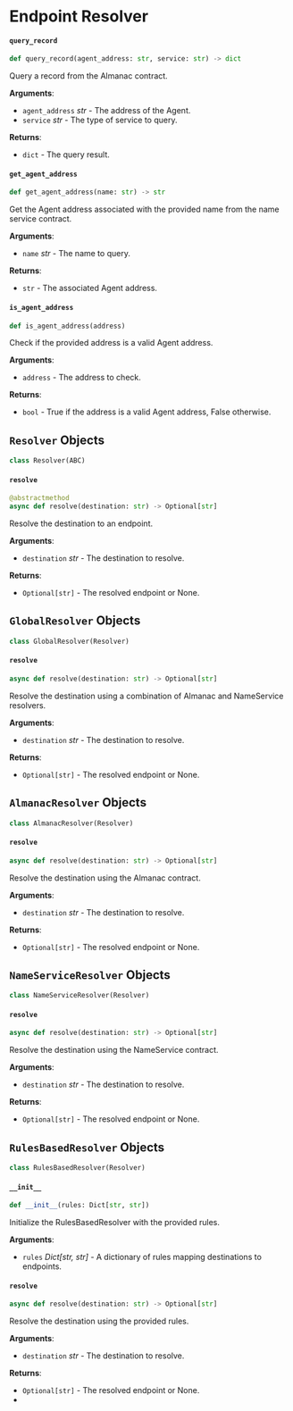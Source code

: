 # Endpoint Resolver

#### `query_record`

```python
def query_record(agent_address: str, service: str) -> dict
```

Query a record from the Almanac contract.

**Arguments**:

- `agent_address` _str_ - The address of the Agent.
- `service` _str_ - The type of service to query.

**Returns**:

- `dict` - The query result.

#### `get_agent_address`

```python
def get_agent_address(name: str) -> str
```

Get the Agent address associated with the provided name from the name service contract.

**Arguments**:

- `name` _str_ - The name to query.

**Returns**:

- `str` - The associated Agent address.

#### `is_agent_address`

```python
def is_agent_address(address)
```

Check if the provided address is a valid Agent address.

**Arguments**:

- `address` - The address to check.

**Returns**:

- `bool` - True if the address is a valid Agent address, False otherwise.

## `Resolver` Objects

```python
class Resolver(ABC)
```

#### `resolve`

```python
@abstractmethod
async def resolve(destination: str) -> Optional[str]
```

Resolve the destination to an endpoint.

**Arguments**:

- `destination` _str_ - The destination to resolve.

**Returns**:

- `Optional[str]` - The resolved endpoint or None.

## `GlobalResolver` Objects

```python
class GlobalResolver(Resolver)
```

#### `resolve`

```python
async def resolve(destination: str) -> Optional[str]
```

Resolve the destination using a combination of Almanac and NameService resolvers.

**Arguments**:

- `destination` _str_ - The destination to resolve.

**Returns**:

- `Optional[str]` - The resolved endpoint or None.

## `AlmanacResolver` Objects

```python
class AlmanacResolver(Resolver)
```

#### `resolve`

```python
async def resolve(destination: str) -> Optional[str]
```

Resolve the destination using the Almanac contract.

**Arguments**:

- `destination` _str_ - The destination to resolve.

**Returns**:

- `Optional[str]` - The resolved endpoint or None.

## `NameServiceResolver` Objects

```python
class NameServiceResolver(Resolver)
```

#### `resolve`

```python
async def resolve(destination: str) -> Optional[str]
```

Resolve the destination using the NameService contract.

**Arguments**:

- `destination` _str_ - The destination to resolve.

**Returns**:

- `Optional[str]` - The resolved endpoint or None.

## `RulesBasedResolver` Objects

```python
class RulesBasedResolver(Resolver)
```

#### `__init__`

```python
def __init__(rules: Dict[str, str])
```

Initialize the RulesBasedResolver with the provided rules.

**Arguments**:

- `rules` _Dict[str, str]_ - A dictionary of rules mapping destinations to endpoints.

#### `resolve`

```python
async def resolve(destination: str) -> Optional[str]
```

Resolve the destination using the provided rules.

**Arguments**:

- `destination` _str_ - The destination to resolve.

**Returns**:

- `Optional[str]` - The resolved endpoint or None.
- 